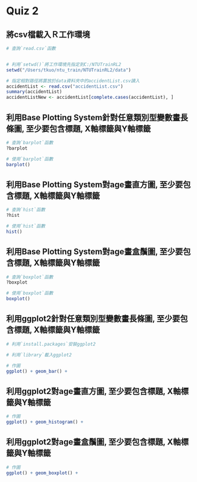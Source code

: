 # Quiz 2

## 將csv檔載入Ｒ工作環境

```r
# 查詢`read.csv`函數


# 利用`setwd()`將工作環境先指定到C:/NTUTrainRL2
setwd("/Users/tkuo/ntu_train/NTUTrainRL2/data")

# 指定相對路徑將置放於data資料夾中的accidentList.csv讀入
accidentList <- read.csv("accidentList.csv")
summary(accidentList)
accidentListNew <- accidentList[complete.cases(accidentList), ]
```

## 利用Base Plotting System針對任意類別型變數畫長條圖, 至少要包含標題, X軸標籤與Y軸標籤
```r
# 查詢`barplot`函數
?barplot

# 使用`barplot`函數
barplot()
```

## 利用Base Plotting System對age畫直方圖, 至少要包含標題, X軸標籤與Y軸標籤
```r
# 查詢`hist`函數
?hist

# 使用`hist`函數
hist()
```

## 利用Base Plotting System對age畫盒鬚圖, 至少要包含標題, X軸標籤與Y軸標籤
```r
# 查詢`boxplot`函數
?boxplot

# 使用`boxplot`函數
boxplot()
```

## 利用ggplot2針對任意類別型變數畫長條圖, 至少要包含標題, X軸標籤與Y軸標籤
```r
# 利用`install.packages`安裝ggplot2

# 利用`library`載入ggplot2

# 作圖
ggplot() + geom_bar() + 
```

## 利用ggplot2對age畫直方圖, 至少要包含標題, X軸標籤與Y軸標籤
```r
# 作圖
ggplot() + geom_histogram() + 
```

## 利用ggplot2對age畫盒鬚圖, 至少要包含標題, X軸標籤與Y軸標籤
```r
# 作圖
ggplot() + geom_boxplot() + 
```